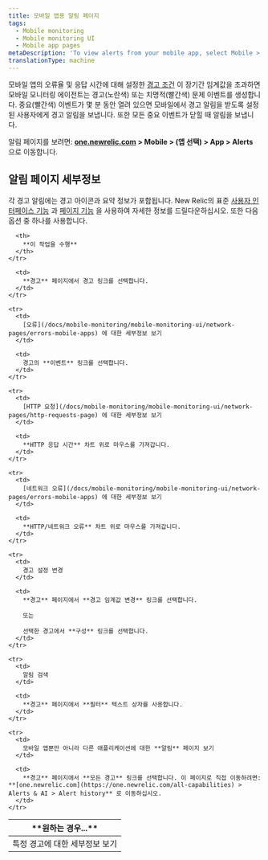 ```yaml
---
title: 모바일 앱용 알림 페이지
tags:
  - Mobile monitoring
  - Mobile monitoring UI
  - Mobile app pages
metaDescription: 'To view alerts from your mobile app, select Mobile > (select an app) > App > Alerts.'
translationType: machine
---
```


모바일 앱의 오류율 및 응답 시간에 대해 설정한 [경고 조건](/docs/mobile-apps/alert-settings) 이 장기간 임계값을 초과하면 모바일 모니터링 에이전트는 경고(노란색) 또는 치명적(빨간색) 문제 이벤트를 생성합니다. 중요(빨간색) 이벤트가 몇 분 동안 열려 있으면 모바일에서 경고 알림을 받도록 설정된 사용자에게 경고 알림을 보냅니다. 또한 모든 중요 이벤트가 닫힐 때 알림을 보냅니다.

알림 페이지를 보려면: **[one.newrelic.com](https://one.newrelic.com/all-capabilities) > Mobile > (앱 선택) > App > Alerts** 으로 이동합니다.

## 알림 페이지 세부정보

각 경고 알림에는 경고 아이콘과 요약 정보가 포함됩니다. New Relic의 표준 [사용자 인터페이스 기능](/docs/accounts-partnerships/education/getting-started-new-relic/new-relic-user-interface) 과 [페이지 기능](/docs/data-analysis/user-interface-functions/standard-page-functions) 을 사용하여 자세한 정보를 드릴다운하십시오. 또한 다음 옵션 중 하나를 사용합니다.

<table>
  <thead>
    <tr>
      <th width={200}>
        **원하는 경우...**
      </th>

      <th>
        **이 작업을 수행**
      </th>
    </tr>
  </thead>

  <tbody>
    <tr>
      <td>
        특정 경고에 대한 세부정보 보기
      </td>

      <td>
        **경고** 페이지에서 경고 링크를 선택합니다.
      </td>
    </tr>

    <tr>
      <td>
        [오류](/docs/mobile-monitoring/mobile-monitoring-ui/network-pages/errors-mobile-apps) 에 대한 세부정보 보기
      </td>

      <td>
        경고의 **이벤트** 링크를 선택합니다.
      </td>
    </tr>

    <tr>
      <td>
        [HTTP 요청](/docs/mobile-monitoring/mobile-monitoring-ui/network-pages/http-requests-page) 에 대한 세부정보 보기
      </td>

      <td>
        **HTTP 응답 시간** 차트 위로 마우스를 가져갑니다.
      </td>
    </tr>

    <tr>
      <td>
        [네트워크 오류](/docs/mobile-monitoring/mobile-monitoring-ui/network-pages/errors-mobile-apps) 에 대한 세부정보 보기
      </td>

      <td>
        **HTTP/네트워크 오류** 차트 위로 마우스를 가져갑니다.
      </td>
    </tr>

    <tr>
      <td>
        경고 설정 변경
      </td>

      <td>
        **경고** 페이지에서 **경고 임계값 변경** 링크를 선택합니다.

        또는

        선택한 경고에서 **구성** 링크를 선택합니다.
      </td>
    </tr>

    <tr>
      <td>
        알림 검색
      </td>

      <td>
        **경고** 페이지에서 **필터** 텍스트 상자를 사용합니다.
      </td>
    </tr>

    <tr>
      <td>
        모바일 앱뿐만 아니라 다른 애플리케이션에 대한 **알림** 페이지 보기
      </td>

      <td>
        **경고** 페이지에서 **모든 경고** 링크를 선택합니다. 이 페이지로 직접 이동하려면: **[one.newrelic.com](https://one.newrelic.com/all-capabilities) > Alerts & AI > Alert history** 로 이동하십시오.
      </td>
    </tr>
  </tbody>
</table>